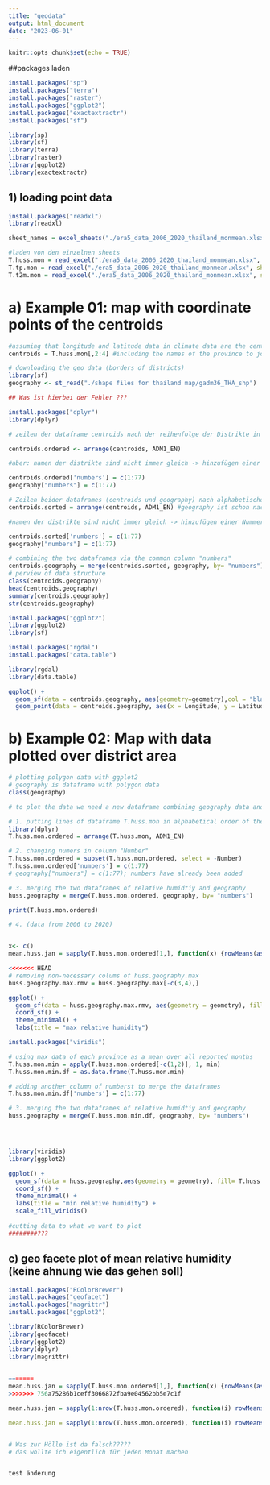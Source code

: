 ```yaml
---
title: "geodata"
output: html_document
date: "2023-06-01"
---
```


```r
knitr::opts_chunk$set(echo = TRUE)
```

##packages laden

```r
install.packages("sp")
install.packages("terra")
install.packages("raster")
install.packages("ggplot2")
install.packages("exactextractr")
install.packages("sf")
```

```r
library(sp)
library(sf)
library(terra)
library(raster)
library(ggplot2)
library(exactextractr)
```

## 1) loading point data

```r
install.packages("readxl")
library(readxl)

sheet_names = excel_sheets("./era5_data_2006_2020_thailand_monmean.xlsx")

#laden von den einzelnen sheets
T.huss.mon = read_excel("./era5_data_2006_2020_thailand_monmean.xlsx", sheet="era5_huss_2006_2020_thailand_mo")
T.tp.mon = read_excel("./era5_data_2006_2020_thailand_monmean.xlsx", sheet="era5_tp_2006_2020_thailand_monm")
T.t2m.mon = read_excel("./era5_data_2006_2020_thailand_monmean.xlsx", sheet="era5_t2m_2006_2020_thailand_mon")

```

# a) Example 01: map with coordinate points of the centroids

```r
#assuming that longitude and latitude data in climate data are the centroids
centroids = T.huss.mon[,2:4] #including the names of the province to join the data later

# downloading the geo data (borders of districts)
library(sf)
geography <- st_read("./shape files for thailand map/gadm36_THA_shp")

## Was ist hierbei der Fehler ???
```

```r
install.packages("dplyr")
library(dplyr)

# zeilen der dataframe centroids nach der reihenfolge der Distrikte in geography ordnen

centroids.ordered <- arrange(centroids, ADM1_EN) 

#aber: namen der distrikte sind nicht immer gleich -> hinzufügen einer Nummerierung der Dsitrikte, um gleiche spalte zu bekommen

centroids.ordered['numbers'] = c(1:77)
geography["numbers"] = c(1:77)


```

```r
# Zeilen beider dataframes (centroids und geography) nach alphabetischer reihenfolge der provinzen ordnen
centroids.sorted = arrange(centroids, ADM1_EN) #geography ist schon nach dem alphabet geordnet

#namen der distrikte sind nicht immer gleich -> hinzufügen einer Nummerierung der Dsitrikte, um gleiche spalte zu bekommen

centroids.sorted['numbers'] = c(1:77)
geography["numbers"] = c(1:77)

```

```r
# combining the two dataframes via the common column "numbers"
centroids.geography = merge(centroids.sorted, geography, by= "numbers")
# perview of data structure
class(centroids.geography)
head(centroids.geography)
summary(centroids.geography)
str(centroids.geography)

```

```r
install.packages("ggplot2")
library(ggplot2)
library(sf)
```

```r
install.packages("rgdal")
install.packages("data.table")

library(rgdal)
library(data.table)
```

```r
ggplot() +
  geom_sf(data = centroids.geography, aes(geometry=geometry),col = "black", fill = NA) +  # adds geometric layer of polygons stored in the data object
  geom_point(data = centroids.geography, aes(x = Longitude, y = Latitude)) # adds coordinate points


```

# b) Example 02: Map with data plotted over district area

```r
# plotting polygon data with ggplot2
# geography is dataframe with polygon data
class(geography)

# to plot the data we need a new dataframe combining geography data and relative humidity data

# 1. putting lines of dataframe T.huss.mon in alphabetical order of the province names
library(dplyr)
T.huss.mon.ordered = arrange(T.huss.mon, ADM1_EN) 

# 2. changing numers in column "Number"
T.huss.mon.ordered = subset(T.huss.mon.ordered, select = -Number)
T.huss.mon.ordered['numbers'] = c(1:77)
# geography["numbers"] = c(1:77); numbers have already been added

# 3. merging the two dataframes of relative humidtiy and geography
huss.geography = merge(T.huss.mon.ordered, geography, by= "numbers")
```

```r
print(T.huss.mon.ordered)
```

```r
# 4. (data from 2006 to 2020)


x<- c()
mean.huss.jan = sapply(T.huss.mon.ordered[1,], function(x) {rowMeans(as.matrix(x[1, c(2006.1, 2007.1, 2008.1, 2009.1, 2010.1, 2011.1, 2012.1, 2013.1, 2014.1, 2015.1, 2016.1, 2017.1,2018.1, 2019.1,2020.1)]))})

<<<<<<< HEAD
# removing non-necessary colums of huss.geography.max
huss.geography.max.rmv = huss.geography.max[-c(3,4),]

ggplot() +
  geom_sf(data = huss.geography.max.rmv, aes(geometry = geometry), fill= T.huss.mon.max) +
  coord_sf() +  
  theme_minimal() +
  labs(title = "max relative humidity")

```

```r
install.packages("viridis")

# using max data of each province as a mean over all reported months
T.huss.mon.min = apply(T.huss.mon.ordered[-c(1,2)], 1, min)
T.huss.mon.min.df = as.data.frame(T.huss.mon.min)

# adding another column of numberst to merge the dataframes
T.huss.mon.min.df['numbers'] = c(1:77)

# 3. merging the two dataframes of relative humidtiy and geography
huss.geography = merge(T.huss.mon.min.df, geography, by= "numbers")




library(viridis)
library(ggplot2)

ggplot() +
  geom_sf(data = huss.geography,aes(geometry = geometry), fill= T.huss.mon.min) +
  coord_sf() +  
  theme_minimal() +
  labs(title = "min relative humidity") +
  scale_fill_viridis()
  
#cutting data to what we want to plot 
########???

```

## c) geo facete plot of mean relative humidity (keine ahnung wie das gehen soll)

```r
install.packages("RColorBrewer")
install.packages("geofacet")
install.packages("magrittr")
install.packages("ggplot2")

library(RColorBrewer)
library(geofacet)
library(ggplot2)
library(dplyr)
library(magrittr)
 

=======
mean.huss.jan = sapply(T.huss.mon.ordered[1,], function(x) {rowMeans(as.matrix(x[1, c(2006.1, 2007.1, 2008.1, 2009.1, 2010.1, 2011.1, 2012.1, 2013.1, 2014.1, 2015.1, 2016.1, 2017.1, 2018.1, 2019.1, 2020.1)]))})
>>>>>>> 756a75286b1ceff3066872fba9e04562bb5e7c1f

mean.huss.jan = sapply(1:nrow(T.huss.mon.ordered), function(i) rowMeans(T.huss.mon.ordered[i,c(2006.1, 2007.1, 2008.1, 2009.1, 2010.1, 2011.1, 2012.1, 2013.1, 2014.1, 2015.1, 2016.1, 2017.1,2018.1, 2019.1, 2020.1)])

mean.huss.jan = sapply(1:nrow(T.huss.mon.ordered), function(i) rowMeans(T.huss.mon.ordered[i,c(2006.1, 2007.1, 2008.1, 2009.1, 2010.1, 2011.1, 2012.1, 2013.1, 2014.1, 2015.1, 2016.1, 2017.1, 2018.1, 2019.1, 2020.1)])) 


# Was zur Hölle ist da falsch?????
# das wollte ich eigentlich für jeden Monat machen


test änderung 
```



